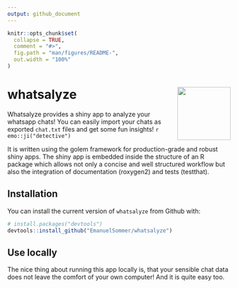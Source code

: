 ```yaml
---
output: github_document
---
```



```r
knitr::opts_chunk$set(
  collapse = TRUE,
  comment = "#>",
  fig.path = "man/figures/README-",
  out.width = "100%"
)
```

# whatsalyze <img src="inst/app/www/hex-whatsalyze.png" align="right" width="120" />



Whatsalyze provides a shiny app to analyze your whatsapp chats! You can easily import your chats as exported `chat.txt` files and get some fun insights! `r emo::ji("detective")`

It is written using the golem framework for production-grade and robust shiny apps. The shiny app is embedded inside the structure of an R package which allows not only a concise and well structured workflow but also the integration of documentation (roxygen2) and tests (testthat). 

## Installation

You can install the current version of `whatsalyze` from Github with:

``` r
# install.packages("devtools")
devtools::install_github("EmanuelSommer/whatsalyze")
```

## Use locally

The nice thing about running this app locally is, that your sensible chat data does not leave the comfort of your own computer! And it is quite easy too.


